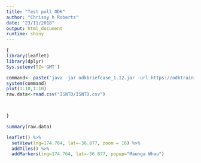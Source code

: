 ```yaml
---
title: "Test pull ODK"
author: "Chrissy h Roberts"
date: "23/11/2018"
output: html_document
runtime: shiny
---
```


```r
{
library(leaflet)
library(dplyr)
Sys.setenv(TZ='GMT')

command<- paste('java -jar odkbriefcase_1.12.jar -url https://odktraining.odk.lshtm.ac.uk/odktraining/ -p lshtm -u admin -oc -id ISNTD -ed ./ISNTD -sd ./ISNTD -f ISNTD.csv')
system(command)
plot(1:10,1:10)
raw.data<-read.csv("ISNTD/ISNTD.csv")


  
}
```


```r
summary(raw.data)
```

```r
leaflet() %>%
  setView(lng=174.764, lat=-36.877, zoom = 16) %>% 
  addTiles() %>%
  addMarkers(lng=174.764, lat=-36.877, popup="Maunga Whau") 

```
